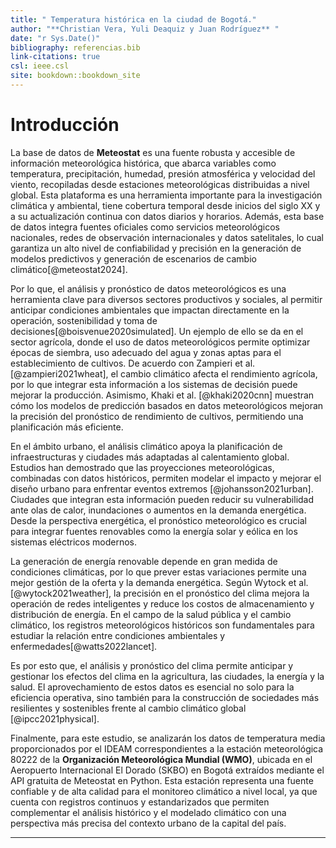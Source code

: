 ```yaml
---
title: " Temperatura histórica en la ciudad de Bogotá."
author: "**Christian Vera, Yuli Deaquiz y Juan Rodríguez** "
date: "r Sys.Date()"
bibliography: referencias.bib
link-citations: true
csl: ieee.csl
site: bookdown::bookdown_site
---
```



# Introducción

La base de datos de **Meteostat** es una fuente robusta y accesible de información meteorológica histórica, que abarca variables como temperatura, precipitación, humedad, presión atmosférica y velocidad del viento, recopiladas desde estaciones meteorológicas distribuidas a nivel global. Esta plataforma es una herramienta importante para la investigación climática y ambiental, tiene cobertura temporal desde inicios del siglo XX y a su actualización continua con datos diarios y horarios. Además, esta base de datos integra fuentes oficiales como servicios meteorológicos nacionales, redes de observación internacionales y datos satelitales, lo cual garantiza un alto nivel de confiabilidad y precisión en la generación de modelos predictivos y generación de escenarios de cambio climático[@meteostat2024].

Por lo que, el análisis y pronóstico de datos meteorológicos es una herramienta clave para diversos sectores productivos y sociales, al permitir anticipar condiciones ambientales que impactan directamente en la operación, sostenibilidad y toma de decisiones[@boisvenue2020simulated]. Un ejemplo de ello se da en el sector agrícola, donde el uso de datos meteorológicos permite optimizar épocas de siembra, uso adecuado del agua y zonas aptas para el establecimiento de cultivos. De acuerdo con Zampieri et al.[@zampieri2021wheat], el cambio climático afecta el rendimiento agrícola, por lo que integrar esta información a los sistemas de decisión puede mejorar la producción. Asimismo, Khaki et al. [@khaki2020cnn] muestran cómo los modelos de predicción basados en datos meteorológicos mejoran la precisión del pronóstico de rendimiento de cultivos, permitiendo una planificación más eficiente.

En el ámbito urbano, el análisis climático apoya la planificación de infraestructuras y ciudades más adaptadas al calentamiento global. Estudios han demostrado que las proyecciones meteorológicas, combinadas con datos históricos, permiten modelar el impacto y mejorar el diseño urbano para enfrentar eventos extremos [@johansson2021urban]. Ciudades que integran esta información pueden reducir su vulnerabilidad ante olas de calor, inundaciones o aumentos en la demanda energética. Desde la perspectiva energética, el pronóstico meteorológico es crucial para integrar fuentes renovables como la energía solar y eólica en los sistemas eléctricos modernos.

La generación de energía renovable depende en gran medida de condiciones climáticas, por lo que prever estas variaciones permite una mejor gestión de la oferta y la demanda energética. Según Wytock et al.[@wytock2021weather], la precisión en el pronóstico del clima mejora la operación de redes inteligentes y reduce los costos de almacenamiento y distribución de energía. En el campo de la salud pública y el cambio climático, los registros meteorológicos históricos son fundamentales para estudiar la relación entre condiciones ambientales y enfermedades[@watts2022lancet].

Es por esto que, el análisis y pronóstico del clima permite anticipar y gestionar los efectos del clima en la agricultura, las ciudades, la energía y la salud. El aprovechamiento de estos datos es esencial no solo para la eficiencia operativa, sino también para la construcción de sociedades más resilientes y sostenibles frente al cambio climático global [@ipcc2021physical].

Finalmente, para este estudio, se analizarán los datos de temperatura media proporcionados por el IDEAM correspondientes a la estación meteorológica 80222 de la **Organización Meteorológica Mundial (WMO)**, ubicada en el Aeropuerto Internacional El Dorado (SKBO) en Bogotá extraídos mediante el API gratuita de Meteostat en Python. Esta estación representa una fuente confiable y de alta calidad para el monitoreo climático a nivel local, ya que cuenta con registros continuos y estandarizados que permiten complementar el análisis histórico y el modelado climático con una perspectiva más precisa del contexto urbano de la capital del país.

------------------------------------------------------------------------
